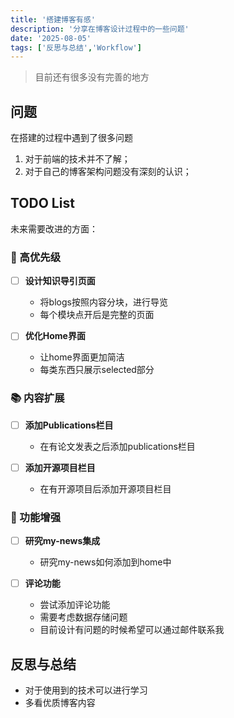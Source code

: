```yaml
---
title: '搭建博客有感'
description: '分享在博客设计过程中的一些问题'
date: '2025-08-05'
tags: ['反思与总结','Workflow']
---
```

> 目前还有很多没有完善的地方

## 问题
在搭建的过程中遇到了很多问题
1. 对于前端的技术并不了解；
2. 对于自己的博客架构问题没有深刻的认识；

## TODO List
未来需要改进的方面：

### 🎯 高优先级
- [ ] **设计知识导引页面**
  - 将blogs按照内容分块，进行导览
  - 每个模块点开后是完整的页面

- [ ] **优化Home界面**
  - 让home界面更加简洁
  - 每类东西只展示selected部分

### 📚 内容扩展
- [ ] **添加Publications栏目**
  - 在有论文发表之后添加publications栏目

- [ ] **添加开源项目栏目**
  - 在有开源项目后添加开源项目栏目

### 🔧 功能增强
- [ ] **研究my-news集成**
  - 研究my-news如何添加到home中

- [ ] **评论功能**
  - 尝试添加评论功能
  - 需要考虑数据存储问题
  - 目前设计有问题的时候希望可以通过邮件联系我

## 反思与总结
* 对于使用到的技术可以进行学习
* 多看优质博客内容